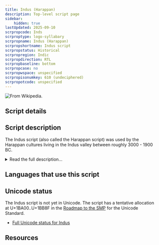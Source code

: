 ```yaml
---
title: Indus (Harappan)
description: Top-level script page
sidebar:
    hidden: true
lastUpdated: 2025-09-10
scrpropcode: Inds
scrproptype: logo-syllabary
scrpropname: Indus (Harappan)
scrpropshortname: Indus script
scrpropstatus: Historical
scrpropregion: Indic
scrpropdirection: RTL
scrpropbaseline: bottom
scrpropcase: no
scrpropwspace: unspecified
scrpropisonumkey: 610 (undeciphered)
scrpropotcode: unspecified
---
```



![](../images/inds-sample.jpg "From Wikipedia.")

## Script details

<ScriptDetails />

## Script description

The Indus script (also called the Harappan script) was used by the Harappan cultures living in the Indus valley between roughly 3000 - 1900 BC.

<details>
<summary>Read the full description...</summary>Although the script was discovered in 1875 and there have been numerous attempts to decipher it, little is known about the configuration of the symbols. There are no remaining examples of the formative stages of the script, so it is not possible to trace a genetic affiliation to any other known script. Furthermore, the script died out in 1900 BC with the Indus Valley Civilization, leaving no descendents.

There has been some controversy surrounding the script, as to whether it represented a spoken language at all, or whether the symbols were merely religious or political symbols having no linguistic content. In 2004 a paper entitled "The Collapse of the Indus-Script Thesis" (this can be read in full [here](http://www.safarmer.com/fsw2.pdf)) was the first widely-read suggestion that the symbols discovered in the Indus Valley may not have represented a language. The author's claims were refuted by a statistical study comparing the pattern of symbols to other linguistic and non-linguistic systems, which found that the Indus script's pattern more closely matched the pattern of linguistic systems. This article can be purchased [here](http://www.sciencemag.org/cgi/content/abstract/1170391). This debate continues. Even amongst those scholars who agree that the script did represent a spoken language, there is disagreement as to whether the language represented was Dravidian or Indo-Aryan.

What is agreed upon is that each symbol probably represented a concept or part of a concept, as opposed to purely phonetic content. Estimates as to the number of signs used vary, but tend to be around four hundred. Extant texts consist of between one and seventeen signs, but are normally fairly short, containing about 5 signs. Words are thought to have been composed of up to three signs, although word division was not marked in any way so this is not known for certain.

The script was generally written from right to left, although some exceptions to this have been found.
</details>

## Languages that use this script

<WsList script='Inds' wsMax='5' />

## Unicode status

The Indus script is not yet in Unicode. The script has a tentative allocation at U+1BA00..U+1BB8F in the [Roadmap to the SMP](http://www.unicode.org/roadmaps/smp/) for the Unicode Standard.

- [Full Unicode status for Indus](/scrlang/unicode/inds-unicode)



## Resources

<ScriptResources detailSummary='seemore' />

